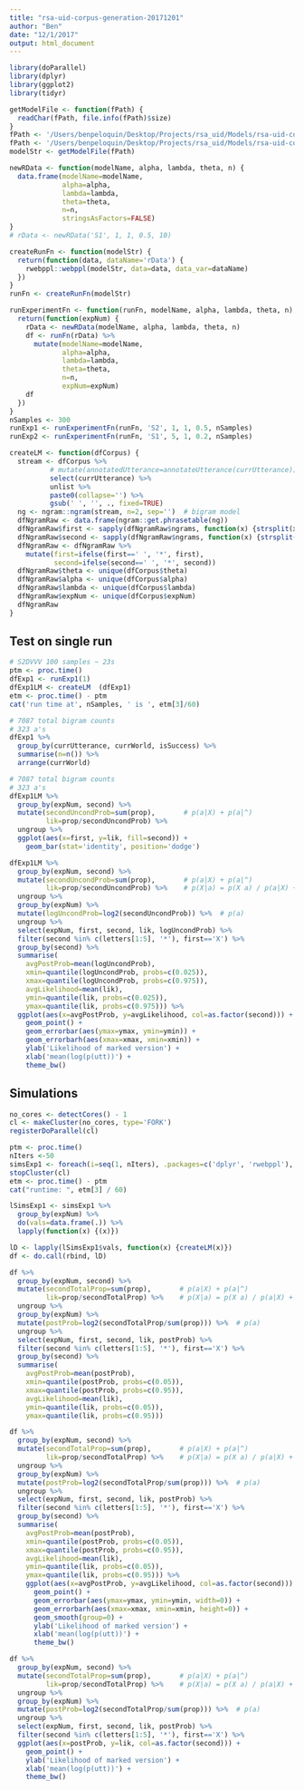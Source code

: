 ```yaml
---
title: "rsa-uid-corpus-generation-20171201"
author: "Ben"
date: "12/1/2017"
output: html_document
---
```


```r
library(doParallel)
library(dplyr)
library(ggplot2)
library(tidyr)
```


```r
getModelFile <- function(fPath) {
  readChar(fPath, file.info(fPath)$size)
}
fPath <- '/Users/benpeloquin/Desktop/Projects/rsa_uid/Models/rsa-uid-corpus-generation-20171201.wppl'
fPath <- '/Users/benpeloquin/Desktop/Projects/rsa_uid/Models/rsa-uid-corpus-generation-20171206.wppl'
modelStr <- getModelFile(fPath)
```

```r
newRData <- function(modelName, alpha, lambda, theta, n) {
  data.frame(modelName=modelName,
             alpha=alpha,
             lambda=lambda,
             theta=theta,
             n=n,
             stringsAsFactors=FALSE)
}
# rData <- newRData('S1', 1, 1, 0.5, 10)

createRunFn <- function(modelStr) {
  return(function(data, dataName='rData') { 
    rwebppl::webppl(modelStr, data=data, data_var=dataName)
  })
}
runFn <- createRunFn(modelStr)

runExperimentFn <- function(runFn, modelName, alpha, lambda, theta, n) {
  return(function(expNum) {
    rData <- newRData(modelName, alpha, lambda, theta, n)
    df <- runFn(rData) %>%
      mutate(modelName=modelName,
             alpha=alpha,
             lambda=lambda,
             theta=theta,
             n=n,
             expNum=expNum)
    df 
  })
}
nSamples <- 300
runExp1 <- runExperimentFn(runFn, 'S2', 1, 1, 0.5, nSamples)
runExp2 <- runExperimentFn(runFn, 'S1', 5, 1, 0.2, nSamples)
```

```r
createLM <- function(dfCorpus) {
  stream <- dfCorpus %>%
          # mutate(annotatedUtterance=annotateUtterance(currUtterance)) %>%
          select(currUtterance) %>%
          unlist %>%
          paste0(collapse='') %>%
          gsub(' ', '', ., fixed=TRUE)
  ng <- ngram::ngram(stream, n=2, sep='')  # bigram model
  dfNgramRaw <- data.frame(ngram::get.phrasetable(ng))
  dfNgramRaw$first <- sapply(dfNgramRaw$ngrams, function(x) {strsplit(x, '')}[[1]][1])
  dfNgramRaw$second <- sapply(dfNgramRaw$ngrams, function(x) {strsplit(x, '')}[[1]][3])
  dfNgramRaw <- dfNgramRaw %>%
    mutate(first=ifelse(first==' ', '*', first),
           second=ifelse(second==' ', '*', second))
  dfNgramRaw$theta <- unique(dfCorpus$theta)
  dfNgramRaw$alpha <- unique(dfCorpus$alpha)
  dfNgramRaw$lambda <- unique(dfCorpus$lambda)
  dfNgramRaw$expNum <- unique(dfCorpus$expNum)
  dfNgramRaw
}
```

## Test on single run
```r
# S2DVVV 100 samples ~ 23s
ptm <- proc.time()
dfExp1 <- runExp1(1)
dfExp1LM <- createLM  (dfExp1)
etm <- proc.time() - ptm
cat('run time at', nSamples, ' is ', etm[3]/60)
```

```r
# 7087 total bigram counts
# 323 a's 
dfExp1 %>%
  group_by(currUtterance, currWorld, isSuccess) %>%
  summarise(n=n()) %>%
  arrange(currWorld)
```

```r
# 7087 total bigram counts
# 323 a's 
dfExp1LM %>%
  group_by(expNum, second) %>%
  mutate(secondUncondProb=sum(prop),       # p(a|X) + p(a|^)
         lik=prop/secondUncondProb) %>%
  ungroup %>%
  ggplot(aes(x=first, y=lik, fill=second)) +
    geom_bar(stat='identity', position='dodge')
```


```r
dfExp1LM %>%
  group_by(expNum, second) %>%
  mutate(secondUncondProb=sum(prop),       # p(a|X) + p(a|^)
         lik=prop/secondUncondProb) %>%    # p(X|a) = p(X a) / p(a|X) + p(a|^)
  ungroup %>%
  group_by(expNum) %>%
  mutate(logUncondProb=log2(secondUncondProb)) %>%  # p(a)
  ungroup %>%
  select(expNum, first, second, lik, logUncondProb) %>%
  filter(second %in% c(letters[1:5], '*'), first=='X') %>%
  group_by(second) %>%
  summarise(
    avgPostProb=mean(logUncondProb),
    xmin=quantile(logUncondProb, probs=c(0.025)),
    xmax=quantile(logUncondProb, probs=c(0.975)),
    avgLikelihood=mean(lik),
    ymin=quantile(lik, probs=c(0.025)),
    ymax=quantile(lik, probs=c(0.975))) %>%
  ggplot(aes(x=avgPostProb, y=avgLikelihood, col=as.factor(second))) +
    geom_point() +
    geom_errorbar(aes(ymax=ymax, ymin=ymin)) +
    geom_errorbarh(aes(xmax=xmax, xmin=xmin)) +
    ylab('Likelihood of marked version') +
    xlab('mean(log(p(utt))') +
    theme_bw()
```


## Simulations
```r
no_cores <- detectCores() - 1
cl <- makeCluster(no_cores, type='FORK')
registerDoParallel(cl)
```

```r
ptm <- proc.time()
nIters <-50
simsExp1 <- foreach(i=seq(1, nIters), .packages=c('dplyr', 'rwebppl'), .combine=rbind) %dopar% runExp1(i)
stopCluster(cl)
etm <- proc.time() - ptm
cat("runtime: ", etm[3] / 60)
```

```r
lSimsExp1 <- simsExp1 %>%
  group_by(expNum) %>%
  do(vals=data.frame(.)) %>%
  lapply(function(x) {(x)})

lD <- lapply(lSimsExp1$vals, function(x) {createLM(x)})
df <- do.call(rbind, lD)
```


```r
df %>%
  group_by(expNum, second) %>%
  mutate(secondTotalProp=sum(prop),       # p(a|X) + p(a|^)
         lik=prop/secondTotalProp) %>%    # p(X|a) = p(X a) / p(a|X) + p(a|^)
  ungroup %>%
  group_by(expNum) %>%
  mutate(postProb=log2(secondTotalProp/sum(prop))) %>%  # p(a)
  ungroup %>%
  select(expNum, first, second, lik, postProb) %>%
  filter(second %in% c(letters[1:5], '*'), first=='X') %>%
  group_by(second) %>%
  summarise(
    avgPostProb=mean(postProb),
    xmin=quantile(postProb, probs=c(0.05)),
    xmax=quantile(postProb, probs=c(0.95)),
    avgLikelihood=mean(lik),
    ymin=quantile(lik, probs=c(0.05)),
    ymax=quantile(lik, probs=c(0.95)))
```


```r
df %>%
  group_by(expNum, second) %>%
  mutate(secondTotalProp=sum(prop),       # p(a|X) + p(a|^)
         lik=prop/secondTotalProp) %>%    # p(X|a) = p(X a) / p(a|X) + p(a|^)
  ungroup %>%
  group_by(expNum) %>%
  mutate(postProb=log2(secondTotalProp/sum(prop))) %>%  # p(a)
  ungroup %>%
  select(expNum, first, second, lik, postProb) %>%
  filter(second %in% c(letters[1:5], '*'), first=='X') %>%
  group_by(second) %>%
  summarise(
    avgPostProb=mean(postProb),
    xmin=quantile(postProb, probs=c(0.05)),
    xmax=quantile(postProb, probs=c(0.95)),
    avgLikelihood=mean(lik),
    ymin=quantile(lik, probs=c(0.05)),
    ymax=quantile(lik, probs=c(0.95))) %>%
    ggplot(aes(x=avgPostProb, y=avgLikelihood, col=as.factor(second))) +
      geom_point() +
      geom_errorbar(aes(ymax=ymax, ymin=ymin, width=0)) +
      geom_errorbarh(aes(xmax=xmax, xmin=xmin, height=0)) +
      geom_smooth(group=0) +
      ylab('Likelihood of marked version') +
      xlab('mean(log(p(utt))') +
      theme_bw()
```

```r
df %>%
  group_by(expNum, second) %>%
  mutate(secondTotalProp=sum(prop),       # p(a|X) + p(a|^)
         lik=prop/secondTotalProp) %>%    # p(X|a) = p(X a) / p(a|X) + p(a|^)
  ungroup %>%
  group_by(expNum) %>%
  mutate(postProb=log2(secondTotalProp/sum(prop))) %>%  # p(a)
  ungroup %>%
  select(expNum, first, second, lik, postProb) %>%
  filter(second %in% c(letters[1:5], '*'), first=='X') %>%
  ggplot(aes(x=postProb, y=lik, col=as.factor(second))) +
    geom_point() +
    ylab('Likelihood of marked version') +
    xlab('mean(log(p(utt))') +
    theme_bw()
```
